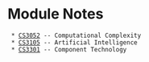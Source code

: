 = Module Notes =
  * [[CS3052]] -- Computational Complexity
  * [[CS3105]] -- Artificial Intelligence
  * [[CS3301]] -- Component Technology
